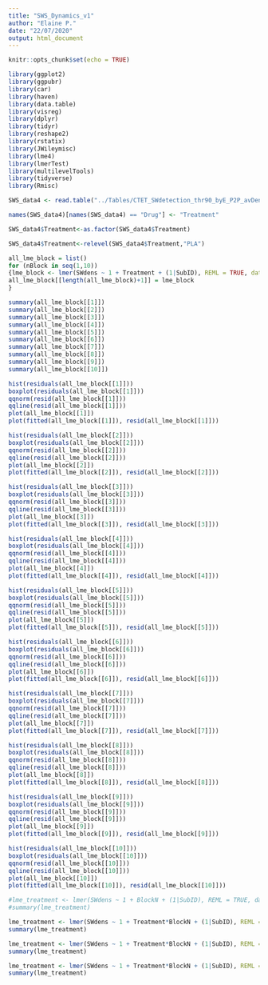 ```yaml
---
title: "SWS_Dynamics_v1"
author: "Elaine P."
date: "22/07/2020"
output: html_document
---
```


```r
knitr::opts_chunk$set(echo = TRUE)
```


```r
library(ggplot2)
library(ggpubr)
library(car)
library(haven)
library(data.table)
library(visreg)
library(dplyr)
library(tidyr)
library(reshape2)
library(rstatix)
library(JWileymisc)
library(lme4)
library(lmerTest)
library(multilevelTools)
library(tidyverse)
library(Rmisc)

SWS_data4 <- read.table("../Tables/CTET_SWdetection_thr90_byE_P2P_avDens_behav_vec_full_v3.txt", header = TRUE, sep = ",", stringsAsFactors = FALSE)

names(SWS_data4)[names(SWS_data4) == "Drug"] <- "Treatment"

SWS_data4$Treatment<-as.factor(SWS_data4$Treatment)

SWS_data4$Treatment<-relevel(SWS_data4$Treatment,"PLA")

```

```r

all_lme_block = list()
for (nBlock in seq(1,10))
{lme_block <- lmer(SWdens ~ 1 + Treatment + (1|SubID), REML = TRUE, data = SWS_data4[SWS_data4$BlockN == nBlock,])
all_lme_block[[length(all_lme_block)+1]] = lme_block
}

summary(all_lme_block[[1]])
summary(all_lme_block[[2]])
summary(all_lme_block[[3]])
summary(all_lme_block[[4]])
summary(all_lme_block[[5]])
summary(all_lme_block[[6]])
summary(all_lme_block[[7]])
summary(all_lme_block[[8]])
summary(all_lme_block[[9]])
summary(all_lme_block[[10]])

```


``` r
hist(residuals(all_lme_block[[1]]))
boxplot(residuals(all_lme_block[[1]]))
qqnorm(resid(all_lme_block[[1]]))
qqline(resid(all_lme_block[[1]]))
plot(all_lme_block[[1]])
plot(fitted(all_lme_block[[1]]), resid(all_lme_block[[1]]))
```

``` r
hist(residuals(all_lme_block[[2]]))
boxplot(residuals(all_lme_block[[2]]))
qqnorm(resid(all_lme_block[[2]]))
qqline(resid(all_lme_block[[2]]))
plot(all_lme_block[[2]])
plot(fitted(all_lme_block[[2]]), resid(all_lme_block[[2]]))
```

``` r
hist(residuals(all_lme_block[[3]]))
boxplot(residuals(all_lme_block[[3]]))
qqnorm(resid(all_lme_block[[3]]))
qqline(resid(all_lme_block[[3]]))
plot(all_lme_block[[3]])
plot(fitted(all_lme_block[[3]]), resid(all_lme_block[[3]]))
```

``` r
hist(residuals(all_lme_block[[4]]))
boxplot(residuals(all_lme_block[[4]]))
qqnorm(resid(all_lme_block[[4]]))
qqline(resid(all_lme_block[[4]]))
plot(all_lme_block[[4]])
plot(fitted(all_lme_block[[4]]), resid(all_lme_block[[4]]))
```

``` r
hist(residuals(all_lme_block[[5]]))
boxplot(residuals(all_lme_block[[5]]))
qqnorm(resid(all_lme_block[[5]]))
qqline(resid(all_lme_block[[5]]))
plot(all_lme_block[[5]])
plot(fitted(all_lme_block[[5]]), resid(all_lme_block[[5]]))
```

``` r
hist(residuals(all_lme_block[[6]]))
boxplot(residuals(all_lme_block[[6]]))
qqnorm(resid(all_lme_block[[6]]))
qqline(resid(all_lme_block[[6]]))
plot(all_lme_block[[6]])
plot(fitted(all_lme_block[[6]]), resid(all_lme_block[[6]]))
```

``` r
hist(residuals(all_lme_block[[7]]))
boxplot(residuals(all_lme_block[[7]]))
qqnorm(resid(all_lme_block[[7]]))
qqline(resid(all_lme_block[[7]]))
plot(all_lme_block[[7]])
plot(fitted(all_lme_block[[7]]), resid(all_lme_block[[7]]))
```

``` r
hist(residuals(all_lme_block[[8]]))
boxplot(residuals(all_lme_block[[8]]))
qqnorm(resid(all_lme_block[[8]]))
qqline(resid(all_lme_block[[8]]))
plot(all_lme_block[[8]])
plot(fitted(all_lme_block[[8]]), resid(all_lme_block[[8]]))
```

``` r
hist(residuals(all_lme_block[[9]]))
boxplot(residuals(all_lme_block[[9]]))
qqnorm(resid(all_lme_block[[9]]))
qqline(resid(all_lme_block[[9]]))
plot(all_lme_block[[9]])
plot(fitted(all_lme_block[[9]]), resid(all_lme_block[[9]]))
```

``` r
hist(residuals(all_lme_block[[10]]))
boxplot(residuals(all_lme_block[[10]]))
qqnorm(resid(all_lme_block[[10]]))
qqline(resid(all_lme_block[[10]]))
plot(all_lme_block[[10]])
plot(fitted(all_lme_block[[10]]), resid(all_lme_block[[10]]))
```

```r

#lme_treatment <- lmer(SWdens ~ 1 + BlockN + (1|SubID), REML = TRUE, data = SWS_data4[SWS_data4$Treatment == 'PLA',])
#summary(lme_treatment)

lme_treatment <- lmer(SWdens ~ 1 + Treatment*BlockN + (1|SubID), REML = TRUE, data = SWS_data4[SWS_data4$Treatment == 'CIT' | SWS_data4$Treatment == 'PLA',])
summary(lme_treatment)

lme_treatment <- lmer(SWdens ~ 1 + Treatment*BlockN + (1|SubID), REML = TRUE, data = SWS_data4[SWS_data4$Treatment == 'ATM' | SWS_data4$Treatment == 'PLA',])
summary(lme_treatment)

lme_treatment <- lmer(SWdens ~ 1 + Treatment*BlockN + (1|SubID), REML = TRUE, data = SWS_data4[SWS_data4$Treatment == 'MPH' | SWS_data4$Treatment == 'PLA',])
summary(lme_treatment)

```